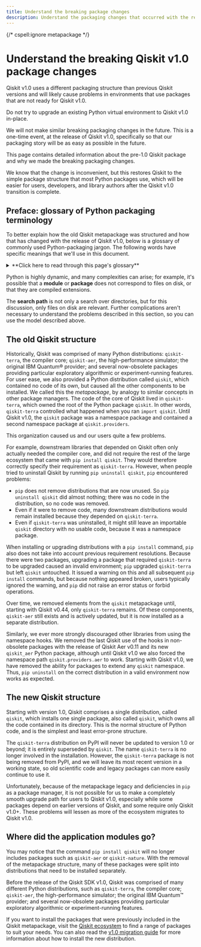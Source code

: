 ```yaml
---
title: Understand the breaking package changes
description: Understand the packaging changes that occurred with the release of Qiskit v1.0
---
```


{/* cspell:ignore metapackage */}

# Understand the breaking Qiskit v1.0 package changes

Qiskit v1.0 uses a different packaging structure than previous Qiskit versions and will likely cause problems in environments that use packages that are not ready for Qiskit v1.0.

<Admonition type="caution">
Do not try to upgrade an existing Python virtual environment to Qiskit v1.0 in-place. 

We will not make similar breaking packaging changes in the future. This is a one-time event, at the release of Qiskit v1.0, specifically so that our packaging story will be as easy as possible in the future.
</Admonition>

This page contains detailed information about the pre-1.0 Qiskit package and why we made the breaking packaging changes.

We know that the change is inconvenient, but this restores Qiskit to the simple package structure that most Python packages use, which will be easier for users, developers, and library authors after the Qiskit v1.0 transition is complete.


## Preface: glossary of Python packaging terminology
To better explain how the old Qiskit metapackage was structured and how that has changed with the release of Qiskit v1.0, below is a glossary of commonly used Python-packaging jargon. The following words have specific meanings that we'll use in this document.
<details>
<summary> **Click here to read through this page's glossary** </summary>

* **module**: A single Python file.

* **package**: A directory containing an `__init__.py` and other files or packages that Python can read.
  This is the actual code as installed on your computer, and is what executes when you run `import something`.
  Python considers any directory that is on the search path to be something you can import (and will import many additional items).

  This is not the same object that you `pip install` (which is a *distribution*), but typically what you `pip install` and what you `import` have the same name.

* **submodule**, **subpackage**: These are imprecise terms, but are commonly used.
  The _sub_ part means "contained inside a package".
  A submodule is a module and a subpackage is a package, but they are part of a larger package.

* **namespace package**: A package that can have submodules or subpackages installed into it by other _distributions_.
  Critically, no one distribution contributing to a namespace package necessarily owns all the installed files, so it can be tricky to completely uninstall
  or upgrade one.

* **distribution**: The compressed Python files, data files, and metadata that are downloaded when you run `pip install something`.
  Often, a distribution contains exactly one package and the metadata about how to install it (its requirements and so on), but this is not required.
  A distribution can contain zero or more modules or packages.

  If you are familiar with "package managers" outside the context of Python, such as `apt` from Debian/Ubuntu or Homebrew on macOS, then what they call a "package", Python calls a distribution, and there is no exact match for what Python calls a package.

  Most sources talking about Python packaging use the term _package_ to mean both distributions and packages, and you must refer to the context to understand what is meant.
  In general, if you `import` it, the source means "package", and if you `pip install` it, the source means "distribution".

* **search path**: When trying to `import something`, Python searches a predefined list of places for a module or package called `something`.
  The list of places is the _search path_.
  You can see and modify the search path in `sys.path`.

* **requirement**: A distribution contains information on other distributions it depends on when installed.
  Any other distribution that is necessary is a _requirement_, and the package manager (usually `pip` or `conda`) should ensure that all requirements are installed with compatible versions.
</details>

Python is highly dynamic, and many complexities can arise; for example, it's possible that a **module** or **package** does not correspond to files on disk, or that they are compiled extensions.

The **search path** is not only a search over directories, but for this discussion, only files on disk are relevant.
Further complications aren't necessary to understand the problems described in this section, so you can use the model described above.


## The old Qiskit structure

Historically, Qiskit was comprised of many Python distributions: `qiskit-terra`, the compiler core; `qiskit-aer`, the high-performance simulator; the original IBM Quantum&reg; provider; and several now-obsolete packages providing particular exploratory algorithmic or experiment-running features.
For user ease, we also provided a Python distribution called `qiskit`, which contained no code of its own, but caused all the other components to be installed.
We called this the _metapackage_, by analogy to similar concepts in other package managers.
The code of the core of Qiskit lived in `qiskit-terra`, which owned the root of the Python package `qiskit`. In other words, `qiskit-terra` controlled what happened when you ran `import qiskit`.
Until Qiskit v1.0, the `qiskit` package was a namespace package and contained a second namespace package at `qiskit.providers`.

This organization caused us and our users quite a few problems.

For example, downstream libraries that depended on Qiskit often only actually needed the compiler core, and did not require the rest of the large ecosystem that came with `pip install qiskit`.
They would therefore correctly specify their requirement as `qiskit-terra`.
However, when people tried to uninstall Qiskit by running `pip uninstall qiskit`, `pip` encountered problems:

* `pip` does not remove distributions that are now unused. So `pip uninstall qiskit` did almost nothing; there was no code in the distribution, so no code was removed.
* Even if it were to remove code, many downstream distributions would remain installed because they depended on `qiskit-terra`.
* Even if `qiskit-terra` was uninstalled, it might still leave an importable `qiskit` directory with no usable code, because it was a namespace package.

When installing or upgrading distributions with a `pip install` command, `pip` also does not take into account previous requirement resolutions.
Because there were two packages, upgrading a package that required `qiskit-terra` to be upgraded caused an invalid environment; `pip` upgraded `qiskit-terra` but left `qiskit` untouched.
It issued a warning on this and all subsequent `pip install` commands, but because nothing appeared broken, users typically ignored the warning, and `pip` did not raise an error status or forbid operations.

Over time, we removed elements from the `qiskit` metapackage until, starting with Qiskit v0.44, only `qiskit-terra` remains.
Of these components, `qiskit-aer` still exists and is actively updated, but it is now installed as a separate distribution.

Similarly, we ever more strongly discouraged other libraries from using the namespace hooks.
We removed the last Qiskit use of the hooks in non-obsolete packages with the release of Qiskit Aer v0.11 and its new `qiskit_aer` Python package, although until Qiskit v1.0 we also forced the namespace path `qiskit.providers.aer` to work.
Starting with Qiskit v1.0, we have removed the ability for packages to extend any `qiskit` namespace. Thus, `pip uninstall` on the correct distribution in a valid environment now works as expected.


## The new Qiskit structure

Starting with version 1.0, Qiskit comprises a single distribution, called `qiskit`, which installs one single package, also called `qiskit`, which owns all the code contained in its directory.
This is the normal structure of Python code, and is the simplest and least error-prone structure.

The `qiskit-terra` distribution on PyPI will never be updated to version 1.0 or beyond; it is entirely superseded by `qiskit`.
The name `qiskit-terra` is no longer involved in the installation.
However, the `qiskit-terra` package is not being removed from PyPI, and we will leave its most recent version in a working state, so old scientific code and legacy packages can more easily continue to use it.

Unfortunately, because of the metapackage legacy and deficiencies in `pip` as a package manager, it is not possible for us to make a completely smooth upgrade path for users to Qiskit v1.0, especially while some packages depend on earlier versions of Qiskit, and some require only Qiskit v1.0+.
These problems will lessen as more of the ecosystem migrates to Qiskit v1.0.

## Where did the application modules go?

You may notice that the command `pip install qiskit` will no longer includes packages such as `qiskit-aer` or `qiskit-nature`. With the removal of the metapackage structure, many of these packages were split into distributions that need to be installed separately.

Before the release of the Qiskit SDK v1.0, Qiskit was comprised of many different Python distributions, such as `qiskit-terra`, the compiler core; `qiskit-aer`, the high-performance simulator; the original IBM Quantum™ provider; and several now-obsolete packages providing particular exploratory algorithmic or experiment-running features.

If you want to install the packages that were previously included in the Qiskit metapackage, visit the [Qiskit ecosystem](https://www.ibm.com/quantum/ecosystem) to find a range of packages to suit your needs. You can also read the [v1.0 migration guide](./qiskit-1.0-installation) for more information about how to install the new distribution.
